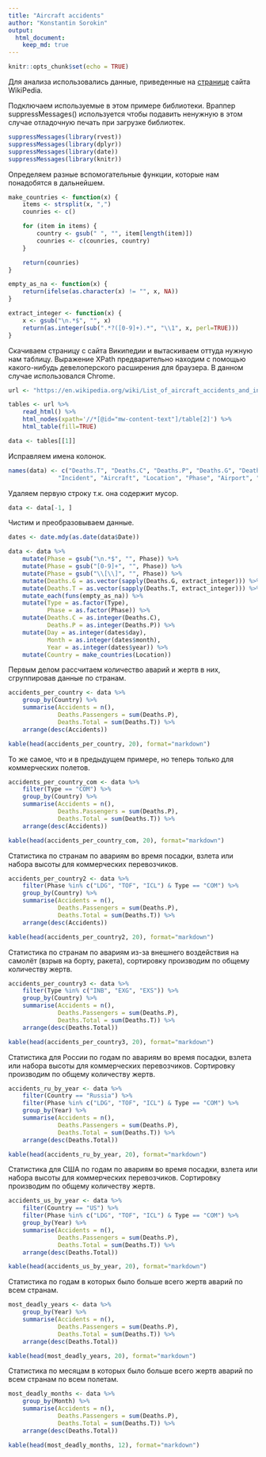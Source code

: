 ```yaml
---
title: "Aircraft accidents"
author: "Konstantin Sorokin"
output:  
  html_document:  
    keep_md: true
---
```


```r
knitr::opts_chunk$set(echo = TRUE)
```
Для анализа использовались данные, приведенные на [странице](https://en.wikipedia.org/wiki/List_of_aircraft_accidents_and_incidents_resulting_in_at_least_50_fatalities) сайта WikiPedia.

Подключаем используемые в этом примере библиотеки. Враппер suppressMessages() используется
чтобы подавить ненужную в этом случае отладочную печать при загрузке библиотек.
```r
suppressMessages(library(rvest))
suppressMessages(library(dplyr))
suppressMessages(library(date))
suppressMessages(library(knitr))
```

Определяем разные вспомогательные функции, которые нам понадобятся в дальнейшем.
```r
make_countries <- function(x) {
    items <- strsplit(x, ",")
    counries <- c()

    for (item in items) {
        country <- gsub(" ", "", item[length(item)])
        counries <- c(counries, country)
    }

    return(counries)
}

empty_as_na <- function(x) {
    return(ifelse(as.character(x) != "", x, NA))
}

extract_integer <- function(x) {
    x <- gsub("\n.*$", "", x)
    return(as.integer(sub(".*?([0-9]+).*", "\\1", x, perl=TRUE)))
}

```

Скачиваем страницу с сайта Википедии и вытаскиваем оттуда нужную нам таблицу. Выражение XPath
предварительно находим с помощью какого-нибудь девелоперского расширения для браузера. В данном
случае использовался Chrome.
```r
url <- "https://en.wikipedia.org/wiki/List_of_aircraft_accidents_and_incidents_resulting_in_at_least_50_fatalities"

tables <- url %>%
    read_html() %>%
    html_nodes(xpath='//*[@id="mw-content-text"]/table[2]') %>%
    html_table(fill=TRUE)

data <- tables[[1]]
```

Исправляем имена колонок.
```r
names(data) <- c("Deaths.T", "Deaths.C", "Deaths.P", "Deaths.G", "Deaths.N", "Type",
              "Incident", "Aircraft", "Location", "Phase", "Airport", "Distance", "Date")
```

Удаляем первую строку т.к. она содержит мусор.
```r
data <- data[-1, ]
```

Чистим и преобразовываем данные.
```r
dates <- date.mdy(as.date(data$Date))

data <- data %>%
    mutate(Phase = gsub("\n.*$", "", Phase)) %>%
    mutate(Phase = gsub("[0-9]+", "", Phase)) %>%
    mutate(Phase = gsub("\\[\\]", "", Phase)) %>%
    mutate(Deaths.G = as.vector(sapply(Deaths.G, extract_integer))) %>%
    mutate(Deaths.T = as.vector(sapply(Deaths.T, extract_integer))) %>%
    mutate_each(funs(empty_as_na)) %>%
    mutate(Type = as.factor(Type),
           Phase = as.factor(Phase)) %>%
    mutate(Deaths.C = as.integer(Deaths.C),
           Deaths.P = as.integer(Deaths.P)) %>%
    mutate(Day = as.integer(dates$day),
           Month = as.integer(dates$month),
           Year = as.integer(dates$year)) %>%
    mutate(Country = make_countries(Location))
```

Первым делом рассчитаем количество аварий и жертв в них, сгруппировав данные по странам.
```r
accidents_per_country <- data %>%
    group_by(Country) %>%
    summarise(Accidents = n(),
              Deaths.Passengers = sum(Deaths.P),
              Deaths.Total = sum(Deaths.T)) %>%
    arrange(desc(Accidents))

kable(head(accidents_per_country, 20), format="markdown")
```

То же самое, что и в предыдущем примере, но теперь только для коммерческих полетов.
```r
accidents_per_country_com <- data %>%
    filter(Type == "COM") %>%
    group_by(Country) %>%
    summarise(Accidents = n(),
              Deaths.Passengers = sum(Deaths.P),
              Deaths.Total = sum(Deaths.T)) %>%
    arrange(desc(Accidents))

kable(head(accidents_per_country_com, 20), format="markdown")
```

Статистика по странам по авариям во время посадки, взлета или набора высоты для коммерческих
перевозчиков.
```r
accidents_per_country2 <- data %>%
    filter(Phase %in% c("LDG", "TOF", "ICL") & Type == "COM") %>%
    group_by(Country) %>%
    summarise(Accidents = n(),
              Deaths.Passengers = sum(Deaths.P),
              Deaths.Total = sum(Deaths.T)) %>%
    arrange(desc(Accidents))

kable(head(accidents_per_country2, 20), format="markdown")
```

Статистика по странам по авариям из-за внешнего воздействия на самолёт (взрыв на борту, ракета),
сортировку производим по общему количеству жертв.
```r
accidents_per_country3 <- data %>%
    filter(Type %in% c("INB", "EXG", "EXS")) %>%
    group_by(Country) %>%
    summarise(Accidents = n(),
              Deaths.Passengers = sum(Deaths.P),
              Deaths.Total = sum(Deaths.T)) %>%
    arrange(desc(Deaths.Total))

kable(head(accidents_per_country3, 20), format="markdown")
```

Статистика для России по годам по авариям во время посадки, взлета или набора высоты для
коммерческих перевозчиков. Сортировку производим по общему количеству жертв.
```r
accidents_ru_by_year <- data %>%
    filter(Country == "Russia") %>%
    filter(Phase %in% c("LDG", "TOF", "ICL") & Type == "COM") %>%
    group_by(Year) %>%
    summarise(Accidents = n(),
              Deaths.Passengers = sum(Deaths.P),
              Deaths.Total = sum(Deaths.T)) %>%
    arrange(desc(Deaths.Total))

kable(head(accidents_ru_by_year, 20), format="markdown")
```

Статистика для США по годам по авариям во время посадки, взлета или набора высоты для
коммерческих перевозчиков. Сортировку производим по общему количеству жертв.
```r
accidents_us_by_year <- data %>%
    filter(Country == "US") %>%
    filter(Phase %in% c("LDG", "TOF", "ICL") & Type == "COM") %>%
    group_by(Year) %>%
    summarise(Accidents = n(),
              Deaths.Passengers = sum(Deaths.P),
              Deaths.Total = sum(Deaths.T)) %>%
    arrange(desc(Deaths.Total))

kable(head(accidents_us_by_year, 20), format="markdown")
```

Статистика по годам в которых было больше всего жертв аварий по всем странам.
```r
most_deadly_years <- data %>%
    group_by(Year) %>%
    summarise(Accidents = n(),
              Deaths.Passengers = sum(Deaths.P),
              Deaths.Total = sum(Deaths.T)) %>%
    arrange(desc(Deaths.Total))

kable(head(most_deadly_years, 20), format="markdown")
```

Статистика по месяцам в которых было больше всего жертв аварий по всем странам по всем полетам.
```r
most_deadly_months <- data %>%
    group_by(Month) %>%
    summarise(Accidents = n(),
              Deaths.Passengers = sum(Deaths.P),
              Deaths.Total = sum(Deaths.T)) %>%
    arrange(desc(Deaths.Total))

kable(head(most_deadly_months, 12), format="markdown")
```
